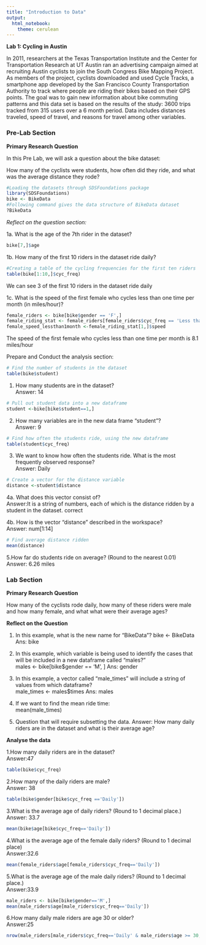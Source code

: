 ```yaml
---
title: "Introduction to Data"
output: 
  html_notebook: 
    theme: cerulean
---
```


**Lab 1: Cycling in Austin** 

In 2011, researchers at the Texas Transportation Institute and the Center for Transportation Research at UT Austin ran an advertising campaign aimed at recruiting Austin cyclists to join the South Congress Bike Mapping Project.  As members of the project, cyclists downloaded and used Cycle Tracks, a smartphone app developed by the San Francisco County Transportation Authority to track where people are riding their bikes based on their GPS points.  The goal was to gain new information about bike commuting patterns and this data set is based on the results of the study: 3600 trips tracked from 315 users over a 6 month period.   Data includes distances traveled, speed of travel, and reasons for travel among other variables.

### Pre-Lab Section 

**Primary Research Question** 

In this Pre Lab, we will ask a question about the bike dataset:  

How many of the cyclists were students, how often did they ride, and what was the average distance they rode?

```r
#Loading the datasets through SDSFoundations package
library(SDSFoundations)
bike <- BikeData 
#Following command gives the data structure of BikeData dataset
?BikeData
```

*Reflect on the question section:*

1a. What is the age of the 7th rider in the dataset?

```r
bike[7,]$age
```

1b. How many of the first 10 riders in the dataset ride daily?
```r
#Creating a table of the cycling frequencies for the first ten riders
table(bike[1:10,]$cyc_freq)
```
We can see 3 of the first 10 riders in the dataset ride daily

1c. What is the speed of the first female who cycles less than one time per month (in miles/hour)?

```r
female_riders <- bike[bike$gender == 'F',]
female_riding_stat <- female_riders[female_riders$cyc_freq == 'Less than once a month',]
female_speed_lessthan1month <-female_riding_stat[1,]$speed
```
The speed of the first female who cycles less than one time per month is 8.1 miles/hour


Prepare and Conduct the analysis section:

```r
# Find the number of students in the dataset
table(bike$student)
```
1. How many students are in the dataset?    
Answer: 14


```r
# Pull out student data into a new dataframe
student <-bike[bike$student==1,]
```
2. How many variables are in the new data frame "student"?    
Answer: 9


```r
# Find how often the students ride, using the new dataframe
table(student$cyc_freq)
```
3. We want to know how often the students ride. What is the most frequently observed response?    
Answer: Daily

```r
# Create a vector for the distance variable
distance <-student$distance
```
4a. What does this vector consist of?     
Answer:It is a string of numbers, each of which is the distance ridden by a student in the dataset. correct

4b. How is the vector "distance" described in the workspace?         
Answer: num[1:14]
```r
# Find average distance ridden
mean(distance)
```
5.How far do students ride on average? (Round to the nearest 0.01)     
Answer: 6.26 miles

### Lab Section

**Primary Research Question**

How many of the cyclists rode daily, how many of these riders were male and how many female, and what what were their average ages?  

**Reflect on the Question**

1. In this example, what is the new name for "BikeData"?
bike <- BikeData    
Ans: bike

2. In this example, which variable is being used to identify the cases that will be included in a new dataframe called "males?"   
males <- bike[bike$gender == 'M', ]
Ans: gender

3. In this example, a vector called "male_times" will include a string of values from which dataframe?    
male_times <- males$times
Ans: males

4. If we want to find the mean ride time:   
mean(male_times)

5. Question that will require subsetting the data. 
Answer: How many daily riders are in the dataset and what is their average age?

**Analyse the data**

1.How many daily riders are in the dataset?  
Answer:47
```r
table(bike$cyc_freq)
```
2.How many of the daily riders are male?   
Answer: 38
```r
table(bike$gender[bike$cyc_freq =='Daily'])
```
3.What is the average age of daily riders? (Round to 1 decimal place.)      
Answer: 33.7
```r
mean(bike$age[bike$cyc_freq=='Daily'])
```
4.What is the average age of the female daily riders? (Round to 1 decimal place)   
Answer:32.6
```r
mean(female_riders$age[female_riders$cyc_freq=='Daily'])
```
5.What is the average age of the male daily riders? (Round to 1 decimal place.)  
Answer:33.9
```r
male_riders <- bike[bike$gender=='M',]
mean(male_riders$age[male_riders$cyc_freq=='Daily'])
```
6.How many daily male riders are age 30 or older?      
Answer:25
```r
nrow(male_riders[male_riders$cyc_freq=='Daily' & male_riders$age >= 30,])
```

